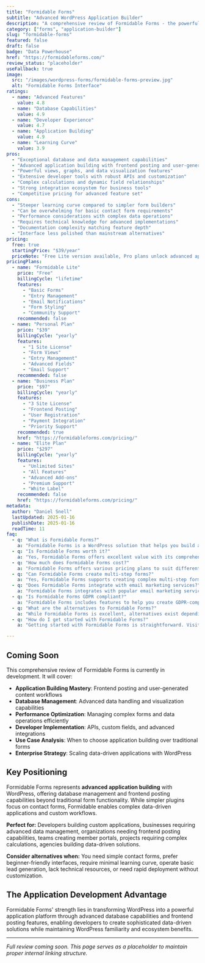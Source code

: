 ```yaml
---
title: "Formidable Forms"
subtitle: "Advanced WordPress Application Builder"
description: "A comprehensive review of Formidable Forms - the powerful WordPress form plugin offering advanced database capabilities, frontend posting, and application building features for complex data-driven projects."
category: ["forms", "application-builder"]
slug: "formidable-forms"
featured: false
draft: false
badge: "Data Powerhouse"
href: "https://formidableforms.com/"
review_status: "placeholder"
useFallback: true
image:
  src: "/images/wordpress-forms/formidable-forms-preview.jpg"
  alt: "Formidable Forms Interface"
ratings:
  - name: "Advanced Features"
    value: 4.8
  - name: "Database Capabilities"
    value: 4.9
  - name: "Developer Experience"
    value: 4.7
  - name: "Application Building"
    value: 4.9
  - name: "Learning Curve"
    value: 3.9
pros:
  - "Exceptional database and data management capabilities"
  - "Advanced application building with frontend posting and user-generated content"
  - "Powerful views, graphs, and data visualization features"
  - "Extensive developer tools with robust APIs and customization"
  - "Complex calculations and dynamic field relationships"
  - "Strong integration ecosystem for business tools"
  - "Competitive pricing for advanced feature set"
cons:
  - "Steeper learning curve compared to simpler form builders"
  - "Can be overwhelming for basic contact form requirements"
  - "Performance considerations with complex data operations"
  - "Requires technical knowledge for advanced implementations"
  - "Documentation complexity matching feature depth"
  - "Interface less polished than mainstream alternatives"
pricing:
  free: true
  startingPrice: "$39/year"
  priceNote: "Free Lite version available, Pro plans unlock advanced application features"
pricingPlans:
  - name: "Formidable Lite"
    price: "Free"
    billingCycle: "lifetime"
    features:
      - "Basic Forms"
      - "Entry Management"
      - "Email Notifications"
      - "Form Styling"
      - "Community Support"
    recommended: false
  - name: "Personal Plan"
    price: "$39"
    billingCycle: "yearly"
    features:
      - "1 Site License"
      - "Form Views"
      - "Entry Management"
      - "Advanced Fields"
      - "Email Support"
    recommended: false
  - name: "Business Plan"
    price: "$97"
    billingCycle: "yearly"
    features:
      - "3 Site License"
      - "Frontend Posting"
      - "User Registration"
      - "Payment Integration"
      - "Priority Support"
    recommended: true
    href: "https://formidableforms.com/pricing/"
  - name: "Elite Plan"
    price: "$297"
    billingCycle: "yearly"
    features:
      - "Unlimited Sites"
      - "All Features"
      - "Advanced Add-ons"
      - "Premium Support"
      - "White Label"
    recommended: false
    href: "https://formidableforms.com/pricing/"
metadata:
  author: "Daniel Snell"
  lastUpdated: 2025-01-16
  publishDate: 2025-01-16
  readTime: 11
faq:
  - q: "What is Formidable Forms?"
    a: "Formidable Forms is a WordPress solution that helps you build and optimize your website with powerful features and excellent performance."
  - q: "Is Formidable Forms worth it?"
    a: "Yes, Formidable Forms offers excellent value with its comprehensive feature set, regular updates, and reliable support. It's a solid investment for serious WordPress users."
  - q: "How much does Formidable Forms cost?"
    a: "Formidable Forms offers various pricing plans to suit different needs. Check their official website for current pricing and special offers."
  - q: "Can Formidable Forms create multi-step forms?"
    a: "Yes, Formidable Forms supports creating complex multi-step forms with conditional logic and progress indicators."
  - q: "Does Formidable Forms integrate with email marketing services?"
    a: "Formidable Forms integrates with popular email marketing services and CRMs for seamless lead management."
  - q: "Is Formidable Forms GDPR compliant?"
    a: "Formidable Forms includes features to help you create GDPR-compliant forms with proper consent management and data handling."
  - q: "What are the alternatives to Formidable Forms?"
    a: "While Formidable Forms is excellent, alternatives exist depending on your specific needs. Consider your requirements for features, budget, and ease of use when comparing options."
  - q: "How do I get started with Formidable Forms?"
    a: "Getting started with Formidable Forms is straightforward. Visit their official website, choose a plan that fits your needs, and follow their setup documentation or tutorials."

---
```


## Coming Soon

This comprehensive review of Formidable Forms is currently in development. It will cover:

- **Application Building Mastery**: Frontend posting and user-generated content workflows
- **Database Management**: Advanced data handling and visualization capabilities
- **Performance Optimization**: Managing complex forms and data operations efficiently
- **Developer Implementation**: APIs, custom fields, and advanced integrations
- **Use Case Analysis**: When to choose application building over traditional forms
- **Enterprise Strategy**: Scaling data-driven applications with WordPress

## Key Positioning

Formidable Forms represents **advanced application building** with WordPress, offering database management and frontend posting capabilities beyond traditional form functionality. While simpler plugins focus on contact forms, Formidable enables complex data-driven applications and custom workflows.

**Perfect for:** Developers building custom applications, businesses requiring advanced data management, organizations needing frontend posting capabilities, teams creating member portals, projects requiring complex calculations, agencies building data-driven solutions.

**Consider alternatives when:** You need simple contact forms, prefer beginner-friendly interfaces, require minimal learning curve, operate basic lead generation, lack technical resources, or need rapid deployment without customization.

## The Application Development Advantage

Formidable Forms' strength lies in transforming WordPress into a powerful application platform through advanced database capabilities and frontend posting features, enabling developers to create sophisticated data-driven solutions while maintaining WordPress familiarity and ecosystem benefits.

---

*Full review coming soon. This page serves as a placeholder to maintain proper internal linking structure.*